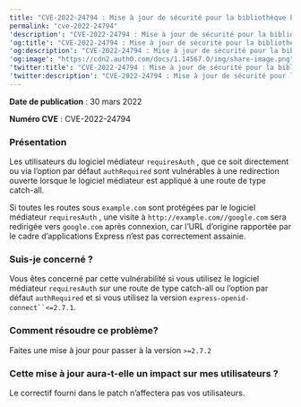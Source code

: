 ---
title: "CVE-2022-24794 : Mise à jour de sécurité pour la bibliothèque Express OpenID Connect"
permalink: "cve-2022-24794"
'description': "CVE-2022-24794 : Mise à jour de sécurité pour la bibliothèque Express OpenID Connect"
'og:title': "CVE-2022-24794 : Mise à jour de sécurité pour la bibliothèque Express OpenID Connect"
'og:description': "CVE-2022-24794 : Mise à jour de sécurité pour la bibliothèque Express OpenID Connect"
'og:image': "https://cdn2.auth0.com/docs/1.14567.0/img/share-image.png"
'twitter:title': "CVE-2022-24794 : Mise à jour de sécurité pour la bibliothèque Express OpenID Connect"
'twitter:description': "CVE-2022-24794 : Mise à jour de sécurité pour la bibliothèque Express OpenID Connect"
---

**Date de publication** : 30 mars 2022

**Numéro CVE** : CVE-2022-24794

### Présentation

Les utilisateurs du logiciel médiateur `requiresAuth` , que ce soit directement ou via l’option par défaut `authRequired` sont vulnérables à une redirection ouverte lorsque le logiciel médiateur est appliqué à une route de type catch-all.

Si toutes les routes sous `example.com` sont protégées par le logiciel médiateur `requiresAuth` , une visite à `http://example.com//google.com` sera redirigée vers `google.com` après connexion, car l’URL d’origine rapportée par le cadre d’applications Express n’est pas correctement assainie.

### Suis-je concerné ?

Vous êtes concerné par cette vulnérabilité si vous utilisez le logiciel médiateur `requiresAuth` sur une route de type catch-all ou l’option par défaut `authRequired` et si vous utilisez la version `express-openid-connect``<=2.7.1`.

### Comment résoudre ce problème?

Faites une mise à jour pour passer à la version `>=2.7.2`

### Cette mise à jour aura-t-elle un impact sur mes utilisateurs ?

Le correctif fourni dans le patch n’affectera pas vos utilisateurs.